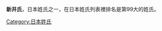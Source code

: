 {{Substub|time=2022-06-15T00:15:36+00:00}}
'''新井氏'''，日本姓氏之一，在日本姓氏列表裡排名是第99大的姓氏。

{{Japan-stub}}

{{DEFAULTSORT:Arai}}
[[Category:日本姓氏|Category:日本姓氏]]